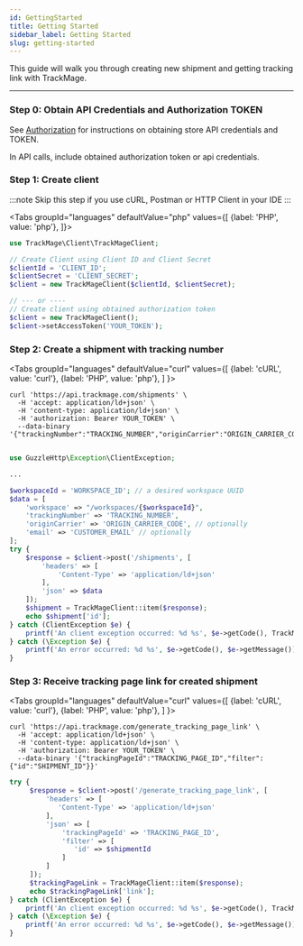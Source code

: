 ```yaml
---
id: GettingStarted
title: Getting Started
sidebar_label: Getting Started
slug: getting-started
---
```



<p>This guide will walk you through creating new shipment and getting tracking link with TrackMage.</p>

___

<h3>Step 0: Obtain API Credentials and Authorization TOKEN</h3>

See [Authorization](Authorization.mdx) for instructions on obtaining store API credentials and TOKEN.

<p>In API calls, include obtained authorization token or api credentials.</p>

<h3>Step 1: Create client</h3>

:::note
Skip this step if you use cURL, Postman or HTTP Client in your IDE
:::

<Tabs
    groupId="languages"
    defaultValue="php"
    values={[
        {label: 'PHP', value: 'php'},
    ]}>
<TabItem value="php">

```php
use TrackMage\Client\TrackMageClient;

// Create Client using Client ID and Client Secret
$clientId = 'CLIENT_ID';
$clientSecret = 'CLIENT_SECRET';
$client = new TrackMageClient($clientId, $clientSecret);

// --- or ----
// Create client using obtained authorization token
$client = new TrackMageClient();
$client->setAccessToken('YOUR_TOKEN');
```
</TabItem>
</Tabs>

<h3>Step 2: Create a shipment with tracking number</h3>

<Tabs
  groupId="languages"
  defaultValue="curl"
  values={[
    {label: 'cURL', value: 'curl'},
    {label: 'PHP', value: 'php'},
  ]
}>
<TabItem value="curl">

```curl
curl 'https://api.trackmage.com/shipments' \
  -H 'accept: application/ld+json' \
  -H 'content-type: application/ld+json' \
  -H 'authorization: Bearer YOUR_TOKEN' \
  --data-binary '{"trackingNumber":"TRACKING_NUMBER","originCarrier":"ORIGIN_CARRIER_CODE","email":"CUSTOMER_EMAIL","workspace":"/workspaces/WORKSPACE_ID"}'
```

</TabItem>
<TabItem value="php">

```php

use GuzzleHttp\Exception\ClientException;

...

$workspaceId = 'WORKSPACE_ID'; // a desired workspace UUID
$data = [
    'workspace' => "/workspaces/{$workspaceId}",
    'trackingNumber' => 'TRACKING_NUMBER',
    'originCarrier' => 'ORIGIN_CARRIER_CODE', // optionally
    'email' => 'CUSTOMER_EMAIL' // optionally
];
try {
    $response = $client->post('/shipments', [
        'headers' => [
            'Content-Type' => 'application/ld+json'
        ],
        'json' => $data
    ]);
    $shipment = TrackMageClient::item($response);
    echo $shipment['id'];
} catch (ClientException $e) {
    printf('An client exception occurred: %d %s', $e->getCode(), TrackMageClient::error($e);
} catch (\Exception $e) {
    printf('An error occurred: %d %s', $e->getCode(), $e->getMessage());
}
```

</TabItem>
</Tabs>

<h3>Step 3: Receive tracking page link for created shipment</h3>

<Tabs
    groupId="languages"
    defaultValue="curl"
    values={[
        {label: 'cURL', value: 'curl'},
        {label: 'PHP', value: 'php'},
    ]
    }>
<TabItem value="curl">

```curl
curl 'https://api.trackmage.com/generate_tracking_page_link' \
  -H 'accept: application/ld+json' \
  -H 'content-type: application/ld+json' \
  -H 'authorization: Bearer YOUR_TOKEN' \
  --data-binary '{"trackingPageId":"TRACKING_PAGE_ID","filter":{"id":"SHIPMENT_ID"}}'
```

</TabItem>
<TabItem value="php">

```php
try {
     $response = $client->post('/generate_tracking_page_link', [
         'headers' => [
            'Content-Type' => 'application/ld+json'
         ],
         'json' => [
             'trackingPageId' => 'TRACKING_PAGE_ID',
             'filter' => [
                'id' => $shipmentId
             ]
         ]
     ]);
     $trackingPageLink = TrackMageClient::item($response);
     echo $trackingPageLink['link'];
} catch (ClientException $e) {
    printf('An client exception occurred: %d %s', $e->getCode(), TrackMageClient::error($e);
} catch (\Exception $e) {
    printf('An error occurred: %d %s', $e->getCode(), $e->getMessage());
}
```
</TabItem>
</Tabs>
